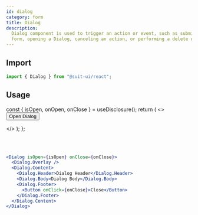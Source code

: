 ```yaml
---
id: dialog
category: form
title: Dialog
description:
  Dialog component is used to trigger an action or event, such as submitting a
  form, opening a Dialog, canceling an action, or performing a delete operation.
---
```


## Import

```js
import { Dialog } from "@suit-ui/react";
```

## Usage


  const { isOpen, onOpen, onClose } = useDisclosure();
  return (
    <>
      <Button onClick={onOpen}>Open Dialog</Button>
      <Dialog isOpen={isOpen} onClose={onClose}>
        <Dialog.Overlay />
        <Dialog.Content>
          <Dialog.Header>Dialog Header</Dialog.Header>
          <Dialog.Body>Dialog Body</Dialog.Body>
          <Dialog.Footer>
            <Button onClick={onClose}>Close</Button>
          </Dialog.Footer>
        </Dialog.Content>
      </Dialog>
    </>
  );
};

<DialogExample />

<br />
<br />

```jsx
<Dialog isOpen={isOpen} onClose={onClose}>
  <Dialog.Overlay />
  <Dialog.Content>
    <Dialog.Header>Dialog Header</Dialog.Header>
    <Dialog.Body>Dialog Body</Dialog.Body>
    <Dialog.Footer>
      <Button onClick={onClose}>Close</Button>
    </Dialog.Footer>
  </Dialog.Content>
</Dialog>
```
